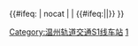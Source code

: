 {{鐵道路線|lua=1
|模板名稱=温州市域铁路S1线
|名稱 =[[温州市域铁路S1线]]
|代表色={{温州轨道交通颜色|S1}}
|背景顏色=#FFFFFF
|車站列表=桐嶺 ~ 潘橋 ~ 动车南站 ~ ''#秀屿#(预留)'' ~ 新桥站 (温州市) ~ 德政 ~ 龙霞路 ~ ''#温州火车站（市域铁路）!温州火车站#(预留)'' ~ 惠民路 ~ 三垟湿地 ~ ''#文昌站 (温州市)#(预留)'' ~ 龙腾路 ~ 科技城站 (温州市) ~ 瑶溪 ~ 奥体中心站 (温州市) ~ 永中 ~ 机场站 (温州市) ~ 灵昆 ~ 瓯江口 ~ 瓯华 ~ 双瓯大道
}}<includeonly>{{#ifeq: {{{1}}} | nocat | <!--空--> | {{#ifeq:{{NAMESPACE}}|{{ns:0}}|[[Category:温州轨道交通S1线车站]]}} }}</includeonly><noinclude>
[[Category:温州轨道交通模板|1]]
</noinclude>